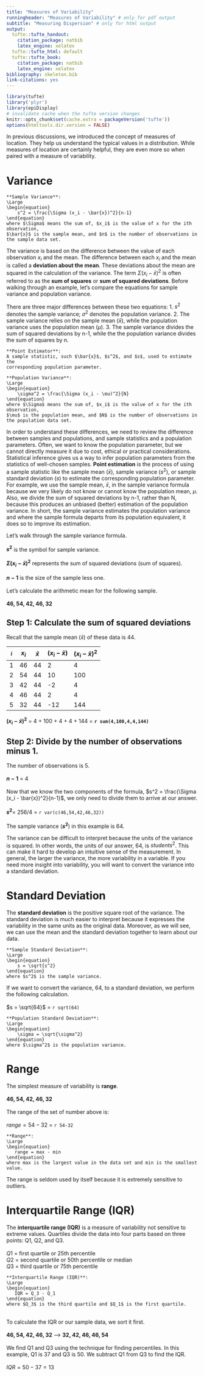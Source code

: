 ```yaml
---
title: "Measures of Variability"
runningheader: "Measures of Variability" # only for pdf output
subtitle: "Measuring Dispersion" # only for html output
output:
  tufte::tufte_handout:
    citation_package: natbib
    latex_engine: xelatex
  tufte::tufte_html: default
  tufte::tufte_book:
    citation_package: natbib
    latex_engine: xelatex
bibliography: skeleton.bib
link-citations: yes
---
```


```r
library(tufte)
library('plyr')
library(epiDisplay)
# invalidate cache when the tufte version changes
knitr::opts_chunk$set(cache.extra = packageVersion('tufte'))
options(htmltools.dir.version = FALSE)
```

In previous discussions, we introduced the concept of measures of location. They
help us understand the typical values in a distribution. While measures of 
location are certainly helpful, they are even more so when paired with a 
measure of variability.

# Variance

```marginfigure
**Sample Variance**: 
\Large
\begin{equation} 
    s^2 = \frac{\Sigma (x_i - \bar{x})^2}{n-1}
\end{equation}
where $\Sigma$ means the sum of, $x_i$ is the value of x for the ith observation,
$\bar{x}$ is the sample mean, and $n$ is the number of observations in the sample data set.
```

The variance is based on the difference between the value of each observation
$x_i$ and the mean. The difference between each $x_i$ and the mean is called
a **deviation about the mean**. These deviations about the mean are squared 
in the calculation of the variance. The term $\Sigma (x_i - \bar{x})^2$  is 
often referred to as the **sum of squares** or **sum of squared deviations**.
Before walking through an example, let's
compare the equations for sample variance and population variance. \

There are three major differences between these two equations:
1. $s^2$ denotes the sample variance; $\sigma^2$ denotes the population variance.
2. The sample variance relies on the sample mean ($\bar{x}$), while the 
population variance uses the population mean ($\mu$).
3. The sample variance divides the sum of squared deviations by n-1, while the the
population variance divides the sum of squares by n. 

```marginfigure
**Point Estimator**:
A sample statistic, such $\bar{x}$, $s^2$, and $s$, used to estimate the 
corresponding population parameter.
```

```marginfigure
**Population Variance**: 
\Large
\begin{equation} 
    \sigma^2 = \frac{\Sigma (x_i - \mu)^2}{N}
\end{equation}
where $\Sigma$ means the sum of, $x_i$ is the value of x for the ith observation,
$\mu$ is the population mean, and $N$ is the number of observations in the population data set.
```

In order to understand these differences, we need to review the difference
between samples and populations, and sample statistics and a population parameters.
Often, we want to know the population parameter, but we cannot directly measure it
due to cost, ethical or practical considerations. Statistical inference gives us
a way to infer population parameters from the statistics of well-chosen samples.
**Point estimation** is the process of using a sample statistic like the 
sample mean ($\bar{x}$), sample variance ($s^2$), or sample standard deviation
($s$) to estimate the corresponding population parameter. For example, we use
the sample mean, $\bar{x}$, in the sample variance formula because we very 
likely do not know or cannot know the population mean, $\mu$. Also, we divide
the sum of squared deviations by n-1, rather than N, because this produces an
unbiased (better) estimation of the population variance. In short, the 
sample variance estimates the population variance and where the sample formula
departs from its population equivalent, it does so to improve its estimation.

Let's walk through the sample variance formula.\
\
**$s^2$** is the symbol for sample variance.\
\
**$\Sigma (x_i - \bar{x})^2$** represents the sum of squared deviations (sum of squares).\
\
**$n-1$** is the size of the sample less one.\
\
Let's calculate the arithmetic mean for the following sample.\
\
**46, 54, 42, 46, 32**\

## Step 1: Calculate the sum of squared deviations

Recall that the sample mean ($\bar{x}$) of these data is 44. 

$_i$|$x_i$|$\bar{x}$|$(x_i - \bar{x})$  |$(x_i - \bar{x})^2$
--|-------|---------|-------------------|---------------------
1 | 46    |    44   |       2           |       4
2 | 54    |    44   |      10           |     100
3 | 42    |    44   |      -2           |       4
4 | 46    |    44   |       2           |       4
5 | 32    |    44   |     -12           |     144


**$(x_i - \bar{x})^2$** = 4 + 100 + 4 + 4 + 144 = **`r sum(4,100,4,4,144)`**

## Step 2: Divide by the number of observations minus 1.

The number of observations is 5.\
\
**$n-1$** = 4\
\
Now that we know the two components of the formula,
$s^2 = \frac{\Sigma (x_i - \bar{x})^2}{n-1}$, we only need to divide them to arrive
at our answer.\
\
**$s^2$**= 256/4 = `r var(c(46,54,42,46,32))`\
\
The sample variance (**$s^2$**) in this example is 64.\

The variance can be difficult to interpret because the units of the variance
is squared. In other words, the units of our answer, 64, is $students^2$. This
can make it hard to develop an intuitive sense of the measurement. In general,
the larger the variance, the more variability in a variable. If you need
more insight into variability, you will want to convert the variance into 
a standard deviation.

\newpage

# Standard Deviation

The **standard deviation** is the positive square root of the variance. 
The standard deviation is much easier to interpret because it expresses
the variability in the same units as the original data. Moreover, as we will
see, we can use the mean and the standard deviation together to learn about 
our data.

```marginfigure
**Sample Standard Deviation**: 
\Large
\begin{equation} 
    s = \sqrt{s^2} 
\end{equation}
where $s^2$ is the sample variance.
```

If we want to convert the variance, 64, to a standard deviation, we 
perform the following calculation.\
\
$s = \sqrt{64}$ = `r sqrt(64)`

```marginfigure
**Population Standard Deviation**: 
\Large
\begin{equation} 
    \sigma = \sqrt{\sigma^2} 
\end{equation}
where $\sigma^2$ is the population variance.
```

# Range

The simplest measure of variability is **range**. \
\
**46, 54, 42, 46, 32**\
\
The range of the set of number above is:\
\
$range = 54 - 32$ = `r 54-32`

```marginfigure
**Range**:
\Large
\begin{equation} 
   range = max - min
\end{equation}
where max is the largest value in the data set and min is the smallest
value.
```

The range is seldom used by itself because it is extremely sensitive to 
outliers.

# Interquartile Range (IQR)

The **interquartile range (IQR)** is a measure of variability not sensitive to 
extreme values. Quartiles divide the data into four parts based on three
points: Q1, Q2, and Q3.\
\
$Q1$ = first quartile or 25th percentile\
$Q2$ = second quartile or 50th percentile or median\
$Q3$ = third quartile or 75th percentile\

```marginfigure
**Interquartile Range (IQR)**:
\Large
\begin{equation} 
   IQR = Q_3 - Q_1
\end{equation}
where $Q_3$ is the third quartile and $Q_1$ is the first quartile.
```
\
To calculate the IQR or our sample data, we sort it first.\
\
**46, 54, 42, 46, 32** -->  **32, 42, 46, 46, 54**\
\
We find Q1 and Q3 using the technique for finding percentiles. In this 
example, Q1 is 37 and Q3 is 50. We subtract Q1 from Q3 to find the IQR.\
\
$IQR = 50 - 37 = 13$


